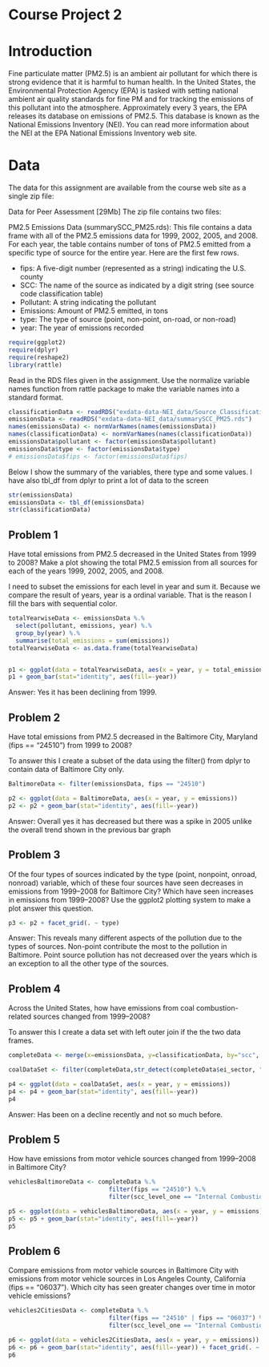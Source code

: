 Course Project 2
========================================================

# Introduction

Fine particulate matter (PM2.5) is an ambient air pollutant for which there is strong evidence that it is harmful to human health. In the United States, the Environmental Protection Agency (EPA) is tasked with setting national ambient air quality standards for fine PM and for tracking the emissions of this pollutant into the atmosphere. Approximately every 3 years, the EPA releases its database on emissions of PM2.5. This database is known as the National Emissions Inventory (NEI). You can read more information about the NEI at the EPA National Emissions Inventory web site.

# Data

The data for this assignment are available from the course web site as a single zip file:

Data for Peer Assessment [29Mb]
The zip file contains two files:

PM2.5 Emissions Data (summarySCC_PM25.rds): This file contains a data frame with all of the PM2.5 emissions data for 1999, 2002, 2005, and 2008. For each year, the table contains number of tons of PM2.5 emitted from a specific type of source for the entire year. Here are the first few rows.

- fips: A five-digit number (represented as a string) indicating the U.S. county
- SCC: The name of the source as indicated by a digit string (see source code classification table)
- Pollutant: A string indicating the pollutant
- Emissions: Amount of PM2.5 emitted, in tons
- type: The type of source (point, non-point, on-road, or non-road)
- year: The year of emissions recorded


```r
require(ggplot2)
require(dplyr)
require(reshape2)
library(rattle)
```

Read in the RDS files given in the assignment. Use the normalize variable names function from rattle package to make the variable names into a standard format. 

```r
classificationData <- readRDS("exdata-data-NEI_data/Source_Classification_Code.rds")
emissionsData <- readRDS("exdata-data-NEI_data/summarySCC_PM25.rds")
names(emissionsData) <- normVarNames(names(emissionsData))
names(classificationData) <- normVarNames(names(classificationData))
emissionsData$pollutant <- factor(emissionsData$pollutant)
emissionsData$type <- factor(emissionsData$type)
# emissionsData$fips <- factor(emissionsData$fips)
```



Below I show the summary of the variables, there type and some values. I have also tbl_df from dplyr to print a lot of data to the screen

```r
str(emissionsData)
emissionsData <- tbl_df(emissionsData)
str(classificationData)
```



## Problem 1
Have total emissions from PM2.5 decreased in the United States from 1999 to 2008? Make a plot showing the total PM2.5 emission from all sources for each of the years 1999, 2002, 2005, and 2008.

I need to subset the emissions for each level in year and sum it. Because we compare the result of years, year is a ordinal variable. That is the reason I fill the bars with sequential color. 


```r
totalYearwiseData <- emissionsData %.%
  select(pollutant, emissions, year) %.%
  group_by(year) %.%
  summarise(total_emissions = sum(emissions))
totalYearwiseData <- as.data.frame(totalYearwiseData)


p1 <- ggplot(data = totalYearwiseData, aes(x = year, y = total_emissions))
p1 + geom_bar(stat="identity", aes(fill=-year))
```

Answer: Yes it has been declining from 1999. 

## Problem 2
Have total emissions from PM2.5 decreased in the Baltimore City, Maryland (fips == "24510") from 1999 to 2008?

To answer this I create a subset of the data using the filter() from dplyr to contain data of Baltimore City only.
```r
BaltimoreData <- filter(emissionsData, fips == "24510")

p2 <- ggplot(data = BaltimoreData, aes(x = year, y = emissions))
p2 <- p2 + geom_bar(stat="identity", aes(fill=-year))
```

Answer: 
Overall yes it has decreased but there was a spike in 2005 unlike the overall trend shown in the previous bar graph


## Problem 3
Of the four types of sources indicated by the type (point, nonpoint, onroad, nonroad) variable, which of these four sources have seen decreases in emissions from 1999–2008 for Baltimore City? Which have seen increases in emissions from 1999–2008? Use the ggplot2 plotting system to make a plot answer this question.

```r
p3 <- p2 + facet_grid(. ~ type)
```

Answer:
This reveals many different aspects of the pollution due to the types of sources. Non-point contribute the most to the pollution in Baltimore. Point source pollution has not decreased over the years which is an exception to all the other type of the sources.


## Problem 4
Across the United States, how have emissions from coal combustion-related sources changed from 1999–2008?

To answer this I create a data set with left outer join if the the two data frames. 
```r
completeData <- merge(x=emissionsData, y=classificationData, by="scc", all.x=T)

coalDataSet <- filter(completeData,str_detect(completeData$ei_sector, "* Coal"))

p4 <- ggplot(data = coalDataSet, aes(x = year, y = emissions))
p4 <- p4 + geom_bar(stat="identity", aes(fill=-year))
p4
```

Answer:
Has been on a decline recently and not so much before.

## Problem 5
How have emissions from motor vehicle sources changed from 1999–2008 in Baltimore City?


```r

vehiclesBaltimoreData <- completeData %.%
                            filter(fips == "24510") %.%
                            filter(scc_level_one == "Internal Combustion Engines")

p5 <- ggplot(data = vehiclesBaltimoreData, aes(x = year, y = emissions))
p5 <- p5 + geom_bar(stat="identity", aes(fill=-year))
p5
```





## Problem 6
Compare emissions from motor vehicle sources in Baltimore City with emissions from motor vehicle sources in Los Angeles County, California (fips == "06037"). Which city has seen greater changes over time in motor vehicle emissions?

```r
vehicles2CitiesData <- completeData %.%
                            filter(fips == "24510" | fips == "06037") %.%
                            filter(scc_level_one == "Internal Combustion Engines")

p6 <- ggplot(data = vehicles2CitiesData, aes(x = year, y = emissions))
p6 <- p6 + geom_bar(stat="identity", aes(fill=-year)) + facet_grid(. ~ fips)
p6
```
